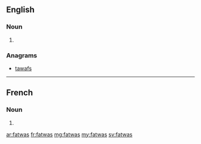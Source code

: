 ==English==

===Noun===
{{head|en|plural}}

# {{plural of|fatwa|lang=en}}

===Anagrams===
* [[tawafs#English|tawafs]]

----
==French==

===Noun===
{{head|fr|plural}}

# {{plural of|fatwa|lang=fr}}

[[ar:fatwas]]
[[fr:fatwas]]
[[mg:fatwas]]
[[my:fatwas]]
[[sv:fatwas]]